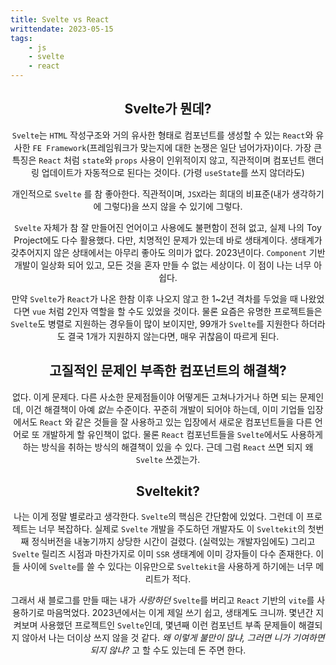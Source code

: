 ```yaml
---
title: Svelte vs React
writtendate: 2023-05-15
tags:
    - js
    - svelte
    - react
---
```


<Header />

## Svelte가 뭔데?

`Svelte`는 `HTML` 작성구조와 거의 유사한 형태로 컴포넌트를 생성할 수 있는 `React`와 유사한 `FE Framework`(프레임워크가 맞는지에 대한 논쟁은 일단 넘어가자)이다. 가장 큰 특징은 `React` 처럼 `state`와 `props` 사용이 인위적이지 않고, 직관적이며 컴포넌트 랜더링 업데이트가 자동적으로 된다는 것이다. (가령 `useState`를 쓰지 않더라도)

개인적으로 `Svelte` 를 참 좋아한다. 직관적이며, `JSX`라는 희대의 비표준(내가 생각하기에 그렇다)을 쓰지 않을 수 있기에 그렇다.

`Svelte` 자체가 참 잘 만들어진 언어이고 사용에도 불편함이 전혀 없고, 실제 나의 Toy Project에도 다수 활용했다. 다만, 치명적인 문제가 있는데 바로 생태계이다. 생태계가 갖추어지지 않은 상태에서는 아무리 좋아도 의미가 없다. 2023년이다. `Component` 기반 개발이 일상화 되어 있고, 모든 것을 혼자 만들 수 없는 세상이다. 이 점이 나는 너무 아쉽다.

만약 `Svelte`가 `React`가 나온 한참 이후 나오지 않고 한 1~2년 격차를 두었을 때 나왔었다면 `vue` 처럼 2인자 역할을 할 수도 있었을 것이다. 물론 요즘은 유명한 프로젝트들은 `Svelte`도 병렬로 지원하는 경우들이 많이 보이지만, 99개가 `Svelte`를 지원한다 하더라도 결국 1개가 지원하지 않는다면, 매우 귀찮음이 따르게 된다.

## 고질적인 문제인 부족한 컴포넌트의 해결책?

없다. 이게 문제다. 다른 사소한 문제점들이야 어떻게든 고쳐나가거나 하면 되는 문제인데, 이건 해결책이 아예 *없는* 수준이다. 꾸준히 개발이 되어야 하는데, 이미 기업들 입장에서도 `React` 와 같은 것들을 잘 사용하고 있는 입장에서 새로운 컴포넌트들을 다른 언어로 또 개발하게 할 유인책이 없다. 물론 `React` 컴포넌트들을 `Svelte`에서도 사용하게 하는 방식을 취하는 방식의 해결책이 있을 수 있다. 근데 그럼 `React` 쓰면 되지 왜 `Svelte` 쓰겠는가.

## Sveltekit?

나는 이게 정말 별로라고 생각한다. `Svelte`의 핵심은 간단함에 있었다. 그런데 이 프로젝트는 너무 복잡하다. 실제로 `Svelte` 개발을 주도하던 개발자도 이 `Sveltekit`의 첫번째 정식버전을 내놓기까지 상당한 시간이 걸렸다. (실력있는 개발자임에도) 그리고 `Svelte` 릴리즈 시점과 마찬가지로 이미 `SSR` 생태계에 이미 강자들이 다수 존재한다. 이들 사이에 `Svelte`를 쓸 수 있다는 이유만으로 `Sveltekit`을 사용하게 하기에는 너무 메리트가 적다.

그래서 새 블로그를 만들 때는 내가 *사랑하던* `Svelte`를 버리고 `React` 기반의 `vite`를 사용하기로 마음먹었다. 2023년에서는 이게 제일 쓰기 쉽고, 생태계도 크니까. 몇년간 지켜보며 사용했던 프로젝트인 `Svelte`인데, 몇년째 이런 컴포넌트 부족 문제들이 해결되지 않아서 나는 더이상 쓰지 않을 것 같다. *왜 이렇게 불만이 많냐, 그러면 니가 기여하면 되지 않냐?* 고 할 수도 있는데 돈 주면 한다.

<Comment />